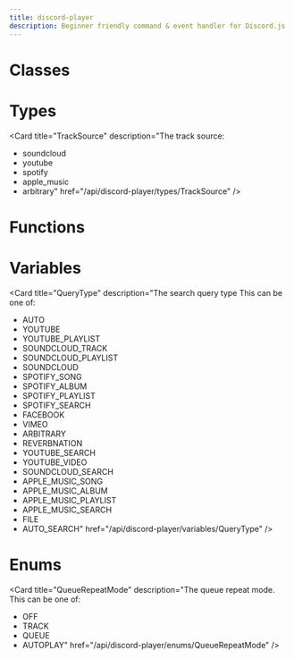 ```yaml
---
title: discord-player
description: Beginner friendly command & event handler for Discord.js
---
```


# Classes

<Cards><Card title="AFilterGraph" description="Docs for class AFilterGraph" href="/api/discord-player/classes/AFilterGraph" />

<Card title="AsyncQueue" description="Docs for class AsyncQueue" href="/api/discord-player/classes/AsyncQueue" />

<Card
  title="AsyncQueueEntry"
  description="Docs for class AsyncQueueEntry"
  href="/api/discord-player/classes/AsyncQueueEntry"
/>

<Card title="AudioFilters" description="Docs for class AudioFilters" href="/api/discord-player/classes/AudioFilters" />

<Card
  title="AudioPlayer"
  description="Used to play audio resources (i.e. tracks, streams) to voice connections."
  href="/api/discord-player/classes/AudioPlayer"
/>

<Card
  title="BaseExtractor"
  description="Docs for class BaseExtractor"
  href="/api/discord-player/classes/BaseExtractor"
/>

<Card title="Context" description="Docs for class Context" href="/api/discord-player/classes/Context" />

<Card
  title="DiscordPlayerQueryResultCache"
  description="Docs for class DiscordPlayerQueryResultCache"
  href="/api/discord-player/classes/DiscordPlayerQueryResultCache"
/>

<Card
  title="ExtractorExecutionContext"
  description="Docs for class ExtractorExecutionContext"
  href="/api/discord-player/classes/ExtractorExecutionContext"
/>

<Card title="FFmpeg" description="Docs for class FFmpeg" href="/api/discord-player/classes/FFmpeg" />

<Card
  title="FFmpegFilterer"
  description="Docs for class FFmpegFilterer"
  href="/api/discord-player/classes/FFmpegFilterer"
/>

<Card title="FiltersChain" description="Docs for class FiltersChain" href="/api/discord-player/classes/FiltersChain" />

<Card
  title="GuildNodeManager"
  description="Docs for class GuildNodeManager"
  href="/api/discord-player/classes/GuildNodeManager"
/>

<Card title="GuildQueue" description="Docs for class GuildQueue" href="/api/discord-player/classes/GuildQueue" />

<Card
  title="GuildQueueAudioFilters"
  description="Docs for class GuildQueueAudioFilters"
  href="/api/discord-player/classes/GuildQueueAudioFilters"
/>

<Card
  title="GuildQueueHistory"
  description="Docs for class GuildQueueHistory"
  href="/api/discord-player/classes/GuildQueueHistory"
/>

<Card
  title="GuildQueuePlayerNode"
  description="Docs for class GuildQueuePlayerNode"
  href="/api/discord-player/classes/GuildQueuePlayerNode"
/>

<Card
  title="GuildQueueStatistics"
  description="Docs for class GuildQueueStatistics"
  href="/api/discord-player/classes/GuildQueueStatistics"
/>

<Card title="LrcLib" description="Docs for class LrcLib" href="/api/discord-player/classes/LrcLib" />

<Card title="Player" description="Docs for class Player" href="/api/discord-player/classes/Player" />

<Card
  title="PlayerEventsEmitter"
  description="Docs for class PlayerEventsEmitter"
  href="/api/discord-player/classes/PlayerEventsEmitter"
/>

<Card title="Playlist" description="Docs for class Playlist" href="/api/discord-player/classes/Playlist" />

<Card title="QueryCache" description="Docs for class QueryCache" href="/api/discord-player/classes/QueryCache" />

<Card
  title="QueryResolver"
  description="Docs for class QueryResolver"
  href="/api/discord-player/classes/QueryResolver"
/>

<Card title="SearchResult" description="Docs for class SearchResult" href="/api/discord-player/classes/SearchResult" />

<Card
  title="SequentialBucket"
  description="Docs for class SequentialBucket"
  href="/api/discord-player/classes/SequentialBucket"
/>

<Card
  title="StreamDispatcher"
  description="Docs for class StreamDispatcher"
  href="/api/discord-player/classes/StreamDispatcher"
/>

<Card title="Track" description="Docs for class Track" href="/api/discord-player/classes/Track" />

<Card title="TypeUtil" description="Docs for class TypeUtil" href="/api/discord-player/classes/TypeUtil" />

<Card title="Util" description="Docs for class Util" href="/api/discord-player/classes/Util" />

<Card title="VoiceUtils" description="Docs for class VoiceUtils" href="/api/discord-player/classes/VoiceUtils" />

<Card title="VolumeTransformer" description="Docs for class VolumeTransformer" href="/api/discord-player/classes/VolumeTransformer" /></Cards>

# Types

<Cards><Card title="AsyncQueueAcquisitionOptions" description="Docs for type AsyncQueueAcquisitionOptions" href="/api/discord-player/types/AsyncQueueAcquisitionOptions" />

<Card
  title="CreateAudioPlayerOptions"
  description="Options that can be passed when creating an audio player, used to specify its behavior."
  href="/api/discord-player/types/CreateAudioPlayerOptions"
/>

<Card
  title="CreateStreamOps"
  description="Docs for type CreateStreamOps"
  href="/api/discord-player/types/CreateStreamOps"
/>

<Card
  title="DependenciesReport"
  description="Docs for type DependenciesReport"
  href="/api/discord-player/types/DependenciesReport"
/>

<Card
  title="ExtractorExecutionEvents"
  description="Docs for type ExtractorExecutionEvents"
  href="/api/discord-player/types/ExtractorExecutionEvents"
/>

<Card
  title="ExtractorExecutionResult"
  description="Docs for type ExtractorExecutionResult"
  href="/api/discord-player/types/ExtractorExecutionResult"
/>

<Card title="ExtractorInfo" description="Docs for type ExtractorInfo" href="/api/discord-player/types/ExtractorInfo" />

<Card
  title="ExtractorSearchContext"
  description="Docs for type ExtractorSearchContext"
  href="/api/discord-player/types/ExtractorSearchContext"
/>

<Card
  title="ExtractorSession"
  description="Docs for type ExtractorSession"
  href="/api/discord-player/types/ExtractorSession"
/>

<Card title="FFmpegOptions" description="Docs for type FFmpegOptions" href="/api/discord-player/types/FFmpegOptions" />

<Card title="FFmpegSource" description="Docs for type FFmpegSource" href="/api/discord-player/types/FFmpegSource" />

<Card
  title="FFmpegStreamOptions"
  description="Docs for type FFmpegStreamOptions"
  href="/api/discord-player/types/FFmpegStreamOptions"
/>

<Card title="FilterGraph" description="Docs for type FilterGraph" href="/api/discord-player/types/FilterGraph" />

<Card
  title="GuildNodeCreateOptions"
  description="Docs for type GuildNodeCreateOptions"
  href="/api/discord-player/types/GuildNodeCreateOptions"
/>

<Card title="GuildNodeInit" description="Docs for type GuildNodeInit" href="/api/discord-player/types/GuildNodeInit" />

<Card
  title="GuildQueueAFiltersCache"
  description="Docs for type GuildQueueAFiltersCache"
  href="/api/discord-player/types/GuildQueueAFiltersCache"
/>

<Card
  title="GuildQueueEvents"
  description="Docs for type GuildQueueEvents"
  href="/api/discord-player/types/GuildQueueEvents"
/>

<Card
  title="GuildQueueStatisticsMetadata"
  description="Docs for type GuildQueueStatisticsMetadata"
  href="/api/discord-player/types/GuildQueueStatisticsMetadata"
/>

<Card
  title="GuildQueueTimeline"
  description="Docs for type GuildQueueTimeline"
  href="/api/discord-player/types/GuildQueueTimeline"
/>

<Card title="JoinConfig" description="Docs for type JoinConfig" href="/api/discord-player/types/JoinConfig" />

<Card
  title="JoinVoiceChannelOptions"
  description="The options that can be given when joining a voice channel."
  href="/api/discord-player/types/JoinVoiceChannelOptions"
/>

<Card title="LrcGetParams" description="Docs for type LrcGetParams" href="/api/discord-player/types/LrcGetParams" />

<Card
  title="LrcSearchParams"
  description="Docs for type LrcSearchParams"
  href="/api/discord-player/types/LrcSearchParams"
/>

<Card
  title="LrcSearchResult"
  description="Docs for type LrcSearchResult"
  href="/api/discord-player/types/LrcSearchResult"
/>

<Card title="PackageJSON" description="Docs for type PackageJSON" href="/api/discord-player/types/PackageJSON" />

<Card title="PlayOptions" description="Docs for type PlayOptions" href="/api/discord-player/types/PlayOptions" />

<Card title="PlayerEvents" description="Docs for type PlayerEvents" href="/api/discord-player/types/PlayerEvents" />

<Card
  title="PlayerInitOptions"
  description="Docs for type PlayerInitOptions"
  href="/api/discord-player/types/PlayerInitOptions"
/>

<Card
  title="PlayerNodeInitializationResult"
  description="Docs for type PlayerNodeInitializationResult"
  href="/api/discord-player/types/PlayerNodeInitializationResult"
/>

<Card
  title="PlayerNodeInitializerOptions"
  description="Docs for type PlayerNodeInitializerOptions"
  href="/api/discord-player/types/PlayerNodeInitializerOptions"
/>

<Card
  title="PlayerProgressbarOptions"
  description="Docs for type PlayerProgressbarOptions"
  href="/api/discord-player/types/PlayerProgressbarOptions"
/>

<Card
  title="PlayerSearchResult"
  description="Docs for type PlayerSearchResult"
  href="/api/discord-player/types/PlayerSearchResult"
/>

<Card
  title="PlayerTimestamp"
  description="Docs for type PlayerTimestamp"
  href="/api/discord-player/types/PlayerTimestamp"
/>

<Card
  title="PlaylistInitData"
  description="Docs for type PlaylistInitData"
  href="/api/discord-player/types/PlaylistInitData"
/>

<Card title="PlaylistJSON" description="Docs for type PlaylistJSON" href="/api/discord-player/types/PlaylistJSON" />

<Card
  title="PostProcessedResult"
  description="Docs for type PostProcessedResult"
  href="/api/discord-player/types/PostProcessedResult"
/>

<Card
  title="QueryCacheOptions"
  description="Docs for type QueryCacheOptions"
  href="/api/discord-player/types/QueryCacheOptions"
/>

<Card
  title="QueryCacheProvider"
  description="Docs for type QueryCacheProvider"
  href="/api/discord-player/types/QueryCacheProvider"
/>

<Card
  title="QueryCacheResolverContext"
  description="Docs for type QueryCacheResolverContext"
  href="/api/discord-player/types/QueryCacheResolverContext"
/>

<Card title="QueueFilters" description="Represents FFmpeg filters" href="/api/discord-player/types/QueueFilters" />

<Card title="RawTrackData" description="Docs for type RawTrackData" href="/api/discord-player/types/RawTrackData" />

<Card
  title="ResolvedFFmpegSource"
  description="Docs for type ResolvedFFmpegSource"
  href="/api/discord-player/types/ResolvedFFmpegSource"
/>

<Card title="ResolvedQuery" description="Docs for type ResolvedQuery" href="/api/discord-player/types/ResolvedQuery" />

<Card
  title="ResourcePlayOptions"
  description="Docs for type ResourcePlayOptions"
  href="/api/discord-player/types/ResourcePlayOptions"
/>

<Card title="Runtime" description="Docs for type Runtime" href="/api/discord-player/types/Runtime" />

<Card title="SearchOptions" description="Docs for type SearchOptions" href="/api/discord-player/types/SearchOptions" />

<Card
  title="SearchResultData"
  description="Docs for type SearchResultData"
  href="/api/discord-player/types/SearchResultData"
/>

<Card title="SkipOptions" description="Docs for type SkipOptions" href="/api/discord-player/types/SkipOptions" />

<Card title="StreamConfig" description="Docs for type StreamConfig" href="/api/discord-player/types/StreamConfig" />

<Card title="TimeData" description="Docs for type TimeData" href="/api/discord-player/types/TimeData" />

<Card
  title="TimelineDispatcherOptions"
  description="Docs for type TimelineDispatcherOptions"
  href="/api/discord-player/types/TimelineDispatcherOptions"
/>

<Card title="TrackJSON" description="Docs for type TrackJSON" href="/api/discord-player/types/TrackJSON" />

<Card
  title="VoiceConnectConfig"
  description="Docs for type VoiceConnectConfig"
  href="/api/discord-player/types/VoiceConnectConfig"
/>

<Card title="VoiceEvents" description="Docs for type VoiceEvents" href="/api/discord-player/types/VoiceEvents" />

<Card title="ArgPrimitive" description="Docs for type ArgPrimitive" href="/api/discord-player/types/ArgPrimitive" />

<Card
  title="AsyncQueueExceptionHandler"
  description="Docs for type AsyncQueueExceptionHandler"
  href="/api/discord-player/types/AsyncQueueExceptionHandler"
/>

<Card title="BiquadFilters" description="Docs for type BiquadFilters" href="/api/discord-player/types/BiquadFilters" />

<Card
  title="ContextReceiver"
  description="The receiver function that will be called when the context is provided"
  href="/api/discord-player/types/ContextReceiver"
/>

<Card title="Encodable" description="Docs for type Encodable" href="/api/discord-player/types/Encodable" />

<Card
  title="ExtractorExecutionFN"
  description="Docs for type ExtractorExecutionFN"
  href="/api/discord-player/types/ExtractorExecutionFN"
/>

<Card
  title="ExtractorResolvable"
  description="Docs for type ExtractorResolvable"
  href="/api/discord-player/types/ExtractorResolvable"
/>

<Card
  title="ExtractorStreamable"
  description="Docs for type ExtractorStreamable"
  href="/api/discord-player/types/ExtractorStreamable"
/>

<Card
  title="FFmpegCallback"
  description="Docs for type FFmpegCallback"
  href="/api/discord-player/types/FFmpegCallback"
/>

<Card title="FFmpegLib" description="Docs for type FFmpegLib" href="/api/discord-player/types/FFmpegLib" />

<Card title="FFmpegReport" description="Docs for type FFmpegReport" href="/api/discord-player/types/FFmpegReport" />

<Card title="FiltersName" description="Docs for type FiltersName" href="/api/discord-player/types/FiltersName" />

<Card
  title="GuildQueueEvent"
  description="Docs for type GuildQueueEvent"
  href="/api/discord-player/types/GuildQueueEvent"
/>

<Card title="LrcGetResult" description="Docs for type LrcGetResult" href="/api/discord-player/types/LrcGetResult" />

<Card title="MaybeNull" description="Docs for type MaybeNull" href="/api/discord-player/types/MaybeNull" />

<Card
  title="MetadataDispatch"
  description="Docs for type MetadataDispatch"
  href="/api/discord-player/types/MetadataDispatch"
/>

<Card title="NextFunction" description="Docs for type NextFunction" href="/api/discord-player/types/NextFunction" />

<Card
  title="NodeResolvable"
  description="Docs for type NodeResolvable"
  href="/api/discord-player/types/NodeResolvable"
/>

<Card
  title="OnAfterCreateStreamHandler"
  description="Docs for type OnAfterCreateStreamHandler"
  href="/api/discord-player/types/OnAfterCreateStreamHandler"
/>

<Card
  title="OnBeforeCreateStreamHandler"
  description="Docs for type OnBeforeCreateStreamHandler"
  href="/api/discord-player/types/OnBeforeCreateStreamHandler"
/>

<Card title="PCMFilters" description="Docs for type PCMFilters" href="/api/discord-player/types/PCMFilters" />

<Card title="PlayerEvent" description="Docs for type PlayerEvent" href="/api/discord-player/types/PlayerEvent" />

<Card
  title="PlayerTriggeredReason"
  description="Docs for type PlayerTriggeredReason"
  href="/api/discord-player/types/PlayerTriggeredReason"
/>

<Card
  title="QueryExtractorSearch"
  description="Docs for type QueryExtractorSearch"
  href="/api/discord-player/types/QueryExtractorSearch"
/>

<Card title="RequestEntity" description="Docs for type RequestEntity" href="/api/discord-player/types/RequestEntity" />

<Card title="RuntimeType" description="Docs for type RuntimeType" href="/api/discord-player/types/RuntimeType" />

<Card
  title="SearchQueryType"
  description="Docs for type SearchQueryType"
  href="/api/discord-player/types/SearchQueryType"
/>

<Card
  title="SerializedPlaylist"
  description="Docs for type SerializedPlaylist"
  href="/api/discord-player/types/SerializedPlaylist"
/>

<Card
  title="SerializedTrack"
  description="Docs for type SerializedTrack"
  href="/api/discord-player/types/SerializedTrack"
/>

<Card title="SetterFN" description="Docs for type SetterFN" href="/api/discord-player/types/SetterFN" />

<Card title="TrackLike" description="Docs for type TrackLike" href="/api/discord-player/types/TrackLike" />

<Card
  title="TrackResolvable"
  description="Docs for type TrackResolvable"
  href="/api/discord-player/types/TrackResolvable"
/>

<Card
  title="TrackSource"
  description="The track source:
- soundcloud
- youtube
- spotify
- apple_music
- arbitrary"
  href="/api/discord-player/types/TrackSource"
/>

<Card
  title="VoiceStateHandler"
  description="Docs for type VoiceStateHandler"
  href="/api/discord-player/types/VoiceStateHandler"
/>

<Card title="WithMetadata" description="Docs for type WithMetadata" href="/api/discord-player/types/WithMetadata" /></Cards>

# Functions

<Cards><Card title="FFMPEG_ARGS_PIPED" description="Docs for function FFMPEG_ARGS_PIPED" href="/api/discord-player/functions/FFMPEG_ARGS_PIPED" />

<Card
  title="FFMPEG_ARGS_STRING"
  description="Docs for function FFMPEG_ARGS_STRING"
  href="/api/discord-player/functions/FFMPEG_ARGS_STRING"
/>

<Card
  title="VALIDATE_QUEUE_CAP"
  description="Docs for function VALIDATE_QUEUE_CAP"
  href="/api/discord-player/functions/VALIDATE_QUEUE_CAP"
/>

<Card
  title="createAudioPlayer"
  description="Creates a new AudioPlayer to be used."
  href="/api/discord-player/functions/createAudioPlayer"
/>

<Card
  title="createContext"
  description="Create a new context. The default value is optional."
  href="/api/discord-player/functions/createContext"
/>

<Card
  title="createErisCompat"
  description="Allows Eris clients to be used with discord-player. When this method is called, discord-player creates a proxy object that intercepts certain methods and properties to make it compatible with discord-player."
  href="/api/discord-player/functions/createErisCompat"
/>

<Card
  title="createFFmpegArgs"
  description="Create FFmpeg arguments from an object."
  href="/api/discord-player/functions/createFFmpegArgs"
/>

<Card
  title="createFFmpegStream"
  description="Creates FFmpeg stream"
  href="/api/discord-player/functions/createFFmpegStream"
/>

<Card title="decode" description="Docs for function decode" href="/api/discord-player/functions/decode" />

<Card
  title="deserialize"
  description="Docs for function deserialize"
  href="/api/discord-player/functions/deserialize"
/>

<Card title="encode" description="Docs for function encode" href="/api/discord-player/functions/encode" />

<Card
  title="getVoiceConnection"
  description="Finds a voice connection with the given guild id and group. Defaults to the 'default' group."
  href="/api/discord-player/functions/getVoiceConnection"
/>

<Card
  title="getVoiceConnections"
  description="Retrieves all the voice connections under the 'default' group."
  href="/api/discord-player/functions/getVoiceConnections"
/>

<Card
  title="isErisProxy"
  description="Docs for function isErisProxy"
  href="/api/discord-player/functions/isErisProxy"
/>

<Card
  title="joinVoiceChannel"
  description="Creates a VoiceConnection to a Discord voice channel."
  href="/api/discord-player/functions/joinVoiceChannel"
/>

<Card
  title="onAfterCreateStream"
  description="Global onAfterCreateStream handler"
  href="/api/discord-player/functions/onAfterCreateStream"
/>

<Card
  title="onBeforeCreateStream"
  description="Global onBeforeCreateStream handler"
  href="/api/discord-player/functions/onBeforeCreateStream"
/>

<Card title="serialize" description="Docs for function serialize" href="/api/discord-player/functions/serialize" />

<Card
  title="tryIntoThumbnailString"
  description="Docs for function tryIntoThumbnailString"
  href="/api/discord-player/functions/tryIntoThumbnailString"
/>

<Card
  title="useContext"
  description="Get the current value of the context. If the context is lost and no default value is provided, undefined will be returned."
  href="/api/discord-player/functions/useContext"
/>

<Card title="useHistory" description="Fetch guild queue history" href="/api/discord-player/functions/useHistory" />

<Card
  title="useMainPlayer"
  description="Fetch main player instance"
  href="/api/discord-player/functions/useMainPlayer"
/>

<Card
  title="useMetadata"
  description="Fetch or manipulate guild queue metadata"
  href="/api/discord-player/functions/useMetadata"
/>

<Card title="usePlayer" description="Fetch guild queue player node" href="/api/discord-player/functions/usePlayer" />

<Card title="useQueue" description="Fetch guild queue." href="/api/discord-player/functions/useQueue" />

<Card
  title="useTimeline"
  description="Fetch or manipulate current track"
  href="/api/discord-player/functions/useTimeline"
/>

<Card title="useVolume" description="Fetch or manipulate player volume" href="/api/discord-player/functions/useVolume" /></Cards>

# Variables

<Cards><Card title="AF_NIGHTCORE_RATE" description="Docs for variable AF_NIGHTCORE_RATE" href="/api/discord-player/variables/AF_NIGHTCORE_RATE" />

<Card
  title="AF_VAPORWAVE_RATE"
  description="Docs for variable AF_VAPORWAVE_RATE"
  href="/api/discord-player/variables/AF_VAPORWAVE_RATE"
/>

<Card
  title="BASS_EQ_BANDS"
  description="Docs for variable BASS_EQ_BANDS"
  href="/api/discord-player/variables/BASS_EQ_BANDS"
/>

<Card
  title="BiquadFilterType"
  description="Docs for variable BiquadFilterType"
  href="/api/discord-player/variables/BiquadFilterType"
/>

<Card
  title="DependencyReportGenerator"
  description="A utility to generate a report of the dependencies used by the discord-player module."
  href="/api/discord-player/variables/DependencyReportGenerator"
/>

<Card
  title="EqualizerConfigurationPreset"
  description="Docs for variable EqualizerConfigurationPreset"
  href="/api/discord-player/variables/EqualizerConfigurationPreset"
/>

<Card
  title="FFMPEG_SRATE_REGEX"
  description="Docs for variable FFMPEG_SRATE_REGEX"
  href="/api/discord-player/variables/FFMPEG_SRATE_REGEX"
/>

<Card
  title="GuildQueueEvent"
  description="Docs for variable GuildQueueEvent"
  href="/api/discord-player/variables/GuildQueueEvent"
/>

<Card
  title="PCMAudioFilters"
  description="Docs for variable PCMAudioFilters"
  href="/api/discord-player/variables/PCMAudioFilters"
/>

<Card
  title="PlayerEvent"
  description="Docs for variable PlayerEvent"
  href="/api/discord-player/variables/PlayerEvent"
/>

<Card
  title="Q_BUTTERWORTH"
  description="Docs for variable Q_BUTTERWORTH"
  href="/api/discord-player/variables/Q_BUTTERWORTH"
/>

<Card
  title="QueryType"
  description="The search query type
This can be one of:
- AUTO
- YOUTUBE
- YOUTUBE_PLAYLIST
- SOUNDCLOUD_TRACK
- SOUNDCLOUD_PLAYLIST
- SOUNDCLOUD
- SPOTIFY_SONG
- SPOTIFY_ALBUM
- SPOTIFY_PLAYLIST
- SPOTIFY_SEARCH
- FACEBOOK
- VIMEO
- ARBITRARY
- REVERBNATION
- YOUTUBE_SEARCH
- YOUTUBE_VIDEO
- SOUNDCLOUD_SEARCH
- APPLE_MUSIC_SONG
- APPLE_MUSIC_ALBUM
- APPLE_MUSIC_PLAYLIST
- APPLE_MUSIC_SEARCH
- FILE
- AUTO_SEARCH"
  href="/api/discord-player/variables/QueryType"
/>

<Card title="version" description="Docs for variable version" href="/api/discord-player/variables/version" /></Cards>

# Enums

<Cards><Card title="QueueRepeatMode" description="The queue repeat mode. This can be one of:
- OFF
- TRACK
- QUEUE
- AUTOPLAY" href="/api/discord-player/enums/QueueRepeatMode" />

<Card
  title="SerializedType"
  description="Docs for enum SerializedType"
  href="/api/discord-player/enums/SerializedType"
/>

<Card title="TrackSkipReason" description="Docs for enum TrackSkipReason" href="/api/discord-player/enums/TrackSkipReason" /></Cards>
